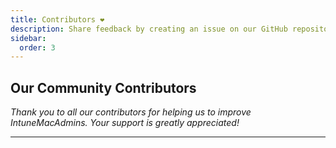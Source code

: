 ```yaml
---
title: Contributors ❤️
description: Share feedback by creating an issue on our GitHub repository to discuss with the community.
sidebar:
  order: 3
---
```



## Our Community Contributors

*Thank you to all our contributors for helping us to improve IntuneMacAdmins. Your support is greatly appreciated!*

---

<LinkCard
  title="Matthias Choules "
  description="Consultant @wycomco GmbH"
  href="https://github.com/choules"
  target="_blank"
/>

<LinkCard
  title="Jordy Witteman"
  description="Managing Apple devices @root3nl "
  href="https://github.com/jordywitteman"
  target="_blank"
/>

<LinkCard
  title="Vigneshwaran"
  description="Senior System Engineer @Elsevier "
  href="https://github.com/app2pack"
  target="_blank"
/>